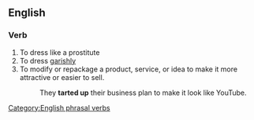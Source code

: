 ==English==
===Verb===
{{infl|en|verb|head=to [[tart]] [[up]]}}
# To dress like a prostitute
# To dress [[garishly]]
# To modify or repackage a product, service, or idea to make it more attractive or easier to sell.
#: They '''tarted up''' their business plan to make it look like YouTube.

[[Category:English phrasal verbs]]